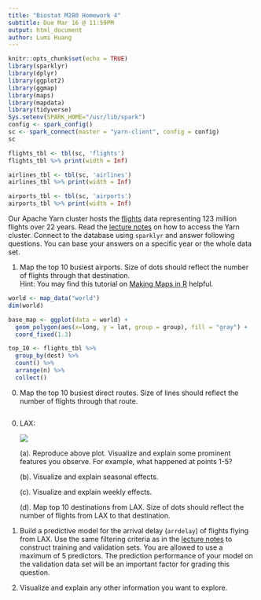 ```yaml
---
title: "Biostat M280 Homework 4"
subtitle: Due Mar 16 @ 11:59PM
output: html_document
author: Lumi Huang
---
```


```r
knitr::opts_chunk$set(echo = TRUE)
library(sparklyr)
library(dplyr)
library(ggplot2)
library(ggmap)
library(maps)
library(mapdata)
library(tidyverse)
Sys.setenv(SPARK_HOME="/usr/lib/spark")
config <- spark_config()
sc <- spark_connect(master = "yarn-client", config = config)
sc
```

```r
flights_tbl <- tbl(sc, 'flights')
flights_tbl %>% print(width = Inf)

```
```r
airlines_tbl <- tbl(sc, 'airlines')
airlines_tbl %>% print(width = Inf)
```

```r
airports_tbl <- tbl(sc, 'airports')
airports_tbl %>% print(width = Inf)
```



Our Apache Yarn cluster hosts the [flights](http://stat-computing.org/dataexpo/2009/the-data.html) data representing 123 million flights over 22 years. Read the [lecture notes](http://hua-zhou.github.io/teaching/biostatm280-2018winter/slides/12-sparklyr/sparklyr-flights.html) on how to access the Yarn cluster. Connect to the database using `sparklyr` and answer following questions. You can base your answers on a specific year or the whole data set.

1. Map the top 10 busiest airports. Size of dots should reflect the number of flights through that destination.  
Hint: You may find this tutorial on [Making Maps in R](http://eriqande.github.io/rep-res-web/lectures/making-maps-with-R.html) helpful.

```r
world <- map_data("world")
dim(world)

base_map <- ggplot(data = world) + 
  geom_polygon(aes(x=long, y = lat, group = group), fill = "gray") +
  coord_fixed(1.3)


```
```r
top_10 <- flights_tbl %>%
  group_by(dest) %>%
  count() %>%
  arrange(n) %>%
  collect()
```


0. Map the top 10 busiest direct routes. Size of lines should reflect the number of flights through that route.
```r

```


0. LAX:
  
    <p align="center">
    ![](./lax-by-day-98-08.png)
    </p>

    (a). Reproduce above plot. Visualize and explain some prominent features you observe. For example, what happened at points 1-5?

    (b). Visualize and explain seasonal effects.
  
    (c). Visualize and explain weekly effects.
  
    (d). Map top 10 destinations from LAX. Size of dots should reflect the number of flights from LAX to that destination.
    
0. Build a predictive model for the arrival delay (`arrdelay`) of flights flying from LAX. Use the same filtering criteria as in the [lecture notes](http://hua-zhou.github.io/teaching/biostatm280-2018winter/slides/12-sparklyr/sparklyr-flights.html) to construct training and validation sets. You are allowed to use a maximum of 5 predictors. The prediction performance of your model on the validation data set will be an important factor for grading this question.
    
0. Visualize and explain any other information you want to explore.
  